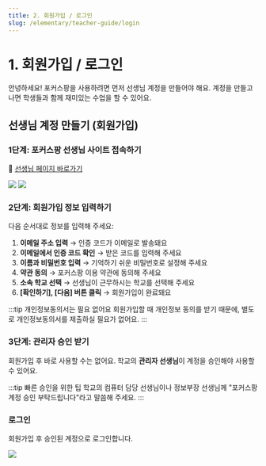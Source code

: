 ```yaml
---
title: 2. 회원가입 / 로그인
slug: /elementary/teacher-guide/login
---
```


<!-- title: 사이드바에서 표시되는 이름 -->


# 1. 회원가입 / 로그인

안녕하세요!
포커스팡을 사용하려면 먼저 선생님 계정을 만들어야 해요.
계정을 만들고 나면 학생들과 함께 재미있는 수업을 할 수 있어요.

## 선생님 계정 만들기 (회원가입)

### 1단계: 포커스팡 선생님 사이트 접속하기

🔗 [선생님 페이지 바로가기](https://teacher.focuspang.com/ko/login)

<Image src="/img/kr/elementary/teacher/01-01.jpg" size="lg" />
<Image src="/img/kr/elementary/teacher/01-02.jpg" size="lg" />

### 2단계: 회원가입 정보 입력하기

다음 순서대로 정보를 입력해 주세요:

1. **이메일 주소 입력** → 인증 코드가 이메일로 발송돼요
2. **이메일에서 인증 코드 확인** → 받은 코드를 입력해 주세요
3. **이름과 비밀번호 입력** → 기억하기 쉬운 비밀번호로 설정해 주세요
4. **약관 동의** → 포커스팡 이용 약관에 동의해 주세요
5. **소속 학교 선택** → 선생님이 근무하시는 학교를 선택해 주세요
6. **[확인하기], [다음] 버튼 클릭** → 회원가입이 완료돼요

:::tip 개인정보동의서는 필요 없어요
회원가입할 때 개인정보 동의를 받기 때문에, 별도로 개인정보동의서를 제출하실 필요가 없어요.
:::

### 3단계: 관리자 승인 받기

회원가입 후 바로 사용할 수는 없어요. 학교의 **관리자 선생님**이 계정을 승인해야 사용할 수 있어요.

:::tip 빠른 승인을 위한 팁
학교의 컴퓨터 담당 선생님이나 정보부장 선생님께 "포커스팡 계정 승인 부탁드립니다"라고 말씀해 주세요.
:::

### 로그인

회원가입 후 승인된 계정으로 로그인합니다.

<Image src="/img/kr/elementary/teacher/01-03.jpg" size="lg" />
